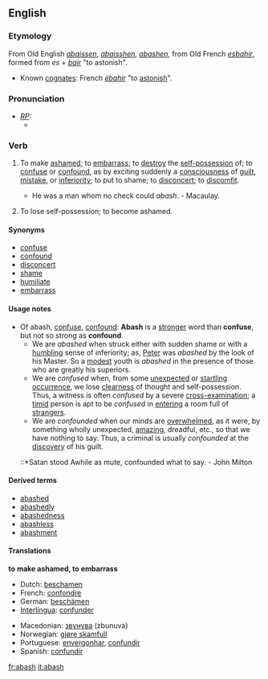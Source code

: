 ==English==
===Etymology===
From Old English ''[[abaissen]]'', ''[[abaisshen]]'', ''[[abashen]]'', from Old French ''[[esbahir]]'', formed from ''es'' + ''[[bair]]'' "to astonish".
* Known [[cognate]]s: French ''[[ébahir]]'' "to [[astonish]]".

===Pronunciation===
* ''[[RP]]:''
** {{IPA|/əˈbæʃ/}}

===Verb===
{{en-infl-reg-sibilant|abash||}}
# {{transitive}} To make [[ashamed]]; to [[embarrass]]; to [[destroy]] the [[self-possession]] of; to [[confuse]] or [[confound]], as by exciting suddenly a [[consciousness]] of [[guilt]], [[mistake]], or [[inferiority]]; to put to shame; to [[disconcert]]; to [[discomfit]].
#* He was a man whom no check could ''abash''. - Macaulay.
# {{intransitive}} {{obsolete}} To lose self-possession; to become ashamed.

====Synonyms====
* [[confuse]]
* [[confound]]
* [[disconcert]]
* [[shame]]
* [[humiliate]]
* [[embarrass]]

====Usage notes====
*Of abash, [[confuse]], [[confound]]: '''Abash''' is a [[stronger]] word than '''confuse''', but not so strong as '''confound'''. 
**We are ''abashed'' when struck either with sudden shame or with a [[humbling]] sense of inferiority; as, [[Peter]] was ''abashed'' by the look of his Master. So a [[modest]] youth is ''abashed'' in the presence of those who are greatly his superiors. 
**We are ''confused'' when, from some [[unexpected]] or [[startling]] [[occurrence]], we lose [[clearness]] of thought and self-possession. Thus, a witness is often ''confused'' by a severe [[cross-]]examination; a [[timid]] person is apt to be ''confused'' in [[entering]] a room full of [[strangers]].
**We are ''confounded'' when our minds are [[overwhelmed]], as it were, by something wholly unexpected, [[amazing]], dreadful, etc., so that we have nothing to say. Thus, a criminal is usually ''confounded'' at the [[discovery]] of his guilt.
*::*Satan stood Awhile as mute, confounded what to say. - John Milton

====Derived terms====
* [[abashed]]
* [[abashedly]]
* [[abashedness]]
* [[abashless]]
* [[abashment]]

====Translations====
'''to make ashamed, to embarrass'''
{{top}}
* Dutch: [[beschamen]]
* French: [[confondre]]
* German: [[beschämen]]
* [[Interlingua]]: [[confunder]]
{{mid}}
* Macedonian: [[звунува]] (zbunuva)
* Norwegian: [[gjøre skamfull]]
* Portuguese: [[envergonhar]], [[confundir]]
* Spanish: [[confundir]]
{{bottom}}


[[fr:abash]]
[[it:abash]]